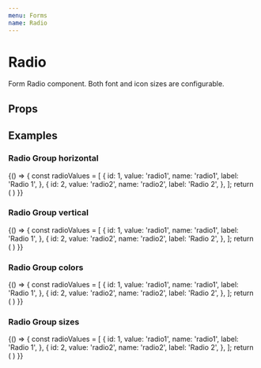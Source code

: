 ```yaml
---
menu: Forms
name: Radio
---
```



# Radio

Form Radio component. Both font and icon sizes are configurable.

## Props

<PropsTable of={RadioGroup} />

## Examples

### Radio Group horizontal
<Playground>
  {() => {
    const radioValues = [
      {
        id: 1,
        value: 'radio1',
        name: 'radio1',
        label: 'Radio 1',
      },
      {
        id: 2,
        value: 'radio2',
        name: 'radio2',
        label: 'Radio 2',
      },
    ];
    return (
      <RadioGroup horizontal name="radio" id="radio" choices={radioValues} />
    )
  }}
</Playground>

### Radio Group vertical
<Playground>
  {() => {
    const radioValues = [
      {
        id: 1,
        value: 'radio1',
        name: 'radio1',
        label: 'Radio 1',
      },
      {
        id: 2,
        value: 'radio2',
        name: 'radio2',
        label: 'Radio 2',
      },
    ];
    return (
      <RadioGroup name="radio" id="radio" choices={radioValues} />
    )
  }}
</Playground>

### Radio Group colors
<Playground>
  {() => {
    const radioValues = [
      {
        id: 1,
        value: 'radio1',
        name: 'radio1',
        label: 'Radio 1',
      },
      {
        id: 2,
        value: 'radio2',
        name: 'radio2',
        label: 'Radio 2',
      },
    ];
    return (
      <RadioGroup colorOn="green" colorOff="red" name="radio" id="radio" choices={radioValues} value='radio2' />
    )
  }}
</Playground>

### Radio Group sizes
<Playground>
  {() => {
    const radioValues = [
      {
        id: 1,
        value: 'radio1',
        name: 'radio1',
        label: 'Radio 1',
      },
      {
        id: 2,
        value: 'radio2',
        name: 'radio2',
        label: 'Radio 2',
      },
    ];
    return (
      <RadioGroup iconSize={10} fontSize={10} iconMargin={10} name="radio" id="radio" choices={radioValues} value='radio2' />
    )
  }}
</Playground>

